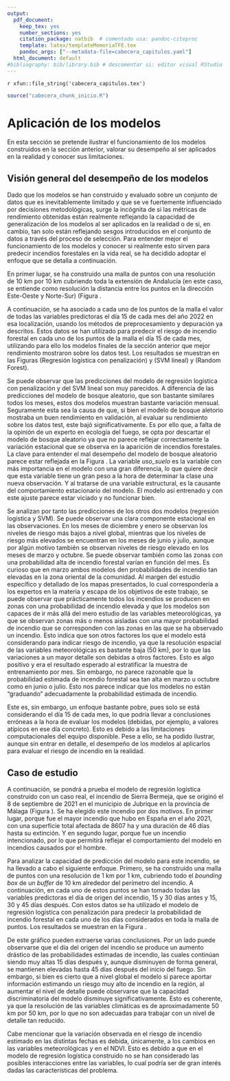 ```yaml
---
output:
  pdf_document:
    keep_tex: yes
    number_sections: yes
    citation_package: natbib  # comentado usa: pandoc-citeproc
    template: latex/templateMemoriaTFE.tex
    pandoc_args: ["--metadata-file=cabecera_capitulos.yaml"]
  html_document: default
#bibliography: bib/library.bib # descomentar si: editor visual RStudio  
---
```


<!-- escribir 2 para capítulo 3 -->
<!-- \setcounter{chapter}{2} --> 
<!-- \pagenumbering{arabic} -->

`r xfun::file_string('cabecera_capitulos.tex')`

```r
source("cabecera_chunk_inicio.R")
```


# Aplicación de los modelos

En esta sección se pretende ilustrar el funcionamiento de los modelos construidos en la sección anterior, valorar su desempeño al ser aplicados en la realidad y conocer sus limitaciones. 

## Visión general del desempeño de los modelos

Dado que los modelos se han construido y evaluado sobre un conjunto de datos que es inevitablemente limitado y que se ve fuertemente influenciado por decisiones metodológicas, surge la incógnita de si las métricas de rendimiento obtenidas están realmente reflejando la capacidad de generalización de los modelos al ser aplicados en la realidad o de si, en cambio, tan solo están reflejando sesgos introducidos en el conjunto de datos a través del proceso de selección. Para entender mejor el funcionamiento de los modelos y conocer si realmente esto sirven para predecir incendios forestales en la vida real, se ha decidido adoptar el enfoque que se detalla a continuación. 

En primer lugar, se ha construido una malla de puntos con una resolución de 10 km por 10 km cubriendo toda la extensión de Andalucía (en este caso, se entiende como resolución la distancia entre los puntos en la dirección Este-Oeste y Norte-Sur) (Figura \ref{fig:mallapuntos10}. 

\begin{figure}[htb]
\centering
\includegraphics[width=0.5\textwidth]{graficos/mallapuntos10.png}
\caption[Malla de puntos con una resolución de 10km por 10km.]{Malla de puntos con una resolución de 10 km por 10 km. \it Fuente: Elaboración propia.}
\label{fig:mallapuntos10}
\end{figure}


A continuación, se ha asociado a cada uno de los puntos de la malla el valor de todas las variables predictoras el día 15 de cada mes del año 2022 en esa localización, usando los métodos de preprocesamiento y depuración ya descritos. Estos datos se han utilizado para predecir el riesgo de incendio forestal en cada uno de los puntos de la malla el día 15 de cada mes, utilizando para ello los modelos finales de la sección anterior que mejor rendimiento mostraron sobre los datos test. Los resultados se muestran en las Figuras  \ref{fig:fire_prob_and22_lr} (Regresión logística con penalización) y \ref{fig:fire_prob_and22_svm_linear} (SVM lineal) y \ref{fig:fire_prob_and22_rf} (Random Forest).


\begin{figure}[htb]
\centering
\includegraphics[width=\textwidth]{graficos/fire_prob_and22_lr.png}
\caption[Probabilidades de incendios estimadas el día 15 de cada mes de 2022 con el modelo de regresión logística con penalización]{Probabilidades de incendios estimadas el día 15 de cada mes de 2022 con el modelo de regresión logística con penalización. Los triángulos indican los incendios de más de 100 ha registrados en ese mes. \it Fuente: Elaboración propia.}
\label{fig:fire_prob_and22_lr}
\end{figure}

\begin{figure}[htb]
\centering
\includegraphics[width=\textwidth]{graficos/fire_prob_and22_svm_linear.png}
\caption[Probabilidades de incendios estimadas el día 15 de cada mes de 2022 con el modelo de SVM lineal]{Probabilidades de incendios estimadas el día 15 de cada mes de 2022 con el modelo de SVM lineal. Los triángulos indican los incendios de más de 100 ha registrados en ese mes. \it Fuente: Elaboración propia.}
\label{fig:fire_prob_and22_svm_linear}
\end{figure}

\begin{figure}[htb]
\centering
\includegraphics[width=\textwidth]{graficos/fire_prob_and22_rf.png}
\caption[Probabilidades de incendios estimadas el día 15 de cada mes de 2022 con el modelo de Random Forest]{Probabilidades de incendios estimadas el día 15 de cada mes de 2022 con el modelo de Random Forest. Los triángulos indican los incendios de más de 100 ha registrados en ese mes. \it Fuente: Elaboración propia.}
\label{fig:fire_prob_and22_rf}
\end{figure}


Se puede observar que las predicciones del modelo de regresión logística con penalización y del SVM lineal son muy parecidos. A diferencia de las predicciones del modelo de bosque aleatorio, que son bastante similares todos los meses, estos dos modelos muestran bastante variación mensual. Seguramente esta sea la causa de que, si bien el modelo de bosque aletorio mostraba un buen rendimiento en validación, al evaluar su rendimiento sobre los datos test, este bajó significativamente. Es por ello que, a falta de la opinión de un experto en ecología del fuego, se opta por descartar el modelo de bosque aleatorio ya que no parece reflejar correctamente la variación estacional que se observa en la aparición de incendios forestales. La clave para entender el mal desempeño del modelo de bosque aleatorio parece estar reflejada en la Figura \ref{fig:rf_vip_final}. La variable *uso_suelo* es la variable con más importancia en el modelo con una gran diferencia, lo que quiere decir que esta variable tiene un gran peso a la hora de determinar la clase una nueva observación. Y al tratarse de una variable estructural, es la causante del comportamiento estacionario del modelo. El modelo así entrenado y con este ajuste parece estar viciado y no funcionar bien.

Se analizan por tanto las predicciones de los otros dos modelos (regresión logística y SVM). Se puede observar una clara componente estacional en las observaciones. En los meses de diciembre y enero se observan los niveles de riesgo más bajos  a nivel global, mientras que los niveles de riesgo más elevados se encuentran en los meses de junio y julio, aunque por algún motivo también se observan niveles de riesgo elevado en los meses de marzo y octubre. Se puede observar también como las zonas con una probabilidad alta de incendio forestal varían en función del mes. Es curioso que en marzo ambos modelos den probabilidades de incendio tan elevadas en la zona oriental de la comunidad. Al margen del estudio específico y detallado de los mapas presentados, lo cual correspondería a los expertos en la materia y escapa de los objetivos de este trabajo, se puede observar que prácticamente todos los incendios se producen en zonas con una probabilidad de incendio elevada y que los modelos son capaces de ir más allá del mero estudio de las variables meteorológicas, ya que se observan zonas más o menos aisladas con una mayor probabilidad de incendio que se corresponden con las zonas en las que se ha observado un incendio. Esto indica que son otros factores los que el modelo está considerando para indicar riesgo de incendio, ya que la resolución espacial de las variables meteorológicas es bastante baja (50 km), por lo que las variaciones a un mayor detalle son debidas a otros factores. Esto es algo positivo y era el resultado esperado al estratificar la muestra de entrenamiento por mes. Sin embargo, no parece razonable que la probabilidad estimada de incendio forestal sea tan alta en marzo u octubre como en junio o julio. Esto nos parece indicar que los modelos no están "graduando" adecuadamente la probabilidad estimada de incendio.

Este es, sin embargo, un enfoque bastante pobre, pues solo se está considerando el día 15 de cada mes, lo que podría llevar a conclusiones erróneas a la hora de evaluar los modelos (debidas, por ejemplo, a valores atípicos en ese día concreto). Esto es debido a las limitaciones computacionales del equipo disponible. Pese a ello, se ha podido ilustrar, aunque sin entrar en detalle, el desempeño de los modelos al aplicarlos para evaluar el riesgo de incendio en la realidad.



## Caso de estudio

A continuación, se pondrá a prueba el modelo de regresión logística construido con un caso real, el incendio de Sierra Bermeja, que se originó el 8 de septiembre de 2021 en el municipio de Jubrique en la provincia de Málaga (Figura \ref{fig:caso_estudio}). Se ha elegido este incendio por dos motivos. En primer lugar, porque fue el mayor incendio que hubo en España en el año 2021, con una superficie total afectada de 8607 ha y una duración de 46 días hasta su extinción.  Y en segundo lugar, porque fue un incendio intencionado, por lo que permitirá reflejar el comportamiento del modelo en incendios causados por el hombre.

\begin{figure}[!h]
\centering
\includegraphics[width=\textwidth]{graficos/caso_estudio.png}
\caption[Área recorrida  por el fuego en el incendio de Sierra Bermeja]{Área recorrida  por el fuego en el incendio de Sierra Bermeja. \it Fuente: Elaboración propia.}
\label{fig:caso_estudio}
\end{figure}

Para analizar la capacidad de predicción del modelo para este incendio, se ha llevado a cabo el siguiente enfoque. Primero, se ha construido una malla de puntos con una resolución de 1 km por 1 km, cubriendo todo el *bounding box* de un *buffer* de 10 km alrededor del  perímetro del incendio. A continuación, en cada uno de estos puntos se han tomado todas las variables predictoras el día de origen del incendio, 15 y 30 días antes y 15, 30 y 45 días después. Con estos datos se ha utilizado el modelo de regresión logística con penalización para predecir la probabilidad de incendio forestal en cada uno de los días considerados en toda la malla de puntos. Los resultados se muestran en la Figura \ref{fig:fire_prob_sierra_bermeja}.


\begin{figure}[!h]
\centering
\includegraphics[width=\textwidth]{graficos/fire_prob_sierra_bermeja.png}
\caption[Aplicación del modelo de regresión logística con penalización al incendio de Sierra Bermeja]{Mapa con las probabilidades de incendio estimadas en los días en torno al origen del incendio de Sierra Bermeja usando el modelo de regresión logística lasso. El área total recorrida por el fuego se muestra en rojo. \it Fuente: Elaboración propia.}
\label{fig:fire_prob_sierra_bermeja}
\end{figure}

\begin{figure}[!h]
\centering
\includegraphics[width=\textwidth]{graficos/fire_prob_sierra_bermeja_svm_linear.png}
\caption[Aplicación del modelo SVM lineal al incendio de Sierra Bermeja]{Mapa con las probabilidades de incendio estimadas en los días en torno al origen del incendio de Sierra Bermeja usando el modelo SVM lineal. El área total recorrida por el fuego se muestra en rojo. \it Fuente: Elaboración propia.}
\label{fig:fire_prob_sierra_bermeja}
\end{figure}



De este gráfico pueden extraerse varias conclusiones. Por un lado puede observarse que el día del origen del incendio se produce un aumento drástico de las probabilidades estimadas de incendio, las cuales continúan siendo muy altas 15 días después y, aunque disminuyen de forma general, se mantienen elevadas hasta 45 días después del inicio del fuego. Sin embargo, si bien es cierto que a nivel global el modelo sí parece aportar información estimando un riesgo muy alto de incendio en la región, al aumentar el nivel de detalle puede observarse que la capacidad discriminatoria del modelo disminuye significativamente. Esto es coherente, ya que la resolución de las variables climáticas es de aproximadamente 50 km por 50 km, por lo que no son adecuadas para trabajar con un nivel de detalle tan reducido.

Cabe mencionar que la variación observada en el riesgo de incendio estimado en las distintas fechas es debida, únicamente, a los cambios en las variables meteorológicas y en el NDVI. Esto es debido a que en el modelo de regresión logística construido no se han considerado las posibles interacciones entre las variables, lo cual podría ser de gran interés dadas las características del problema. 



<!-- COMENTARIOS:  -->
<!-- - Mayor resolución espacial en la s var. climaticas -->